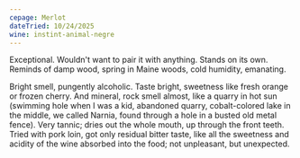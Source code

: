 ```yaml
---
cepage: Merlot
dateTried: 10/24/2025
wine: instint-animal-negre
---
```


Exceptional. Wouldn't want to pair it with anything. Stands on its own. Reminds
of damp wood, spring in Maine woods, cold humidity, emanating.

Bright smell, pungently alcoholic. Taste bright, sweetness like fresh orange or
frozen cherry. And mineral, rock smell almost, like a quarry in hot sun
(swimming hole when I was a kid, abandoned quarry, cobalt-colored lake in the
middle, we called Narnia, found through a hole in a busted old metal fence).
Very tannic; dries out the whole mouth, up through the front teeth. Tried with
pork loin, got only residual bitter taste, like all the sweetness and acidity of
the wine absorbed into the food; not unpleasant, but unexpected.
